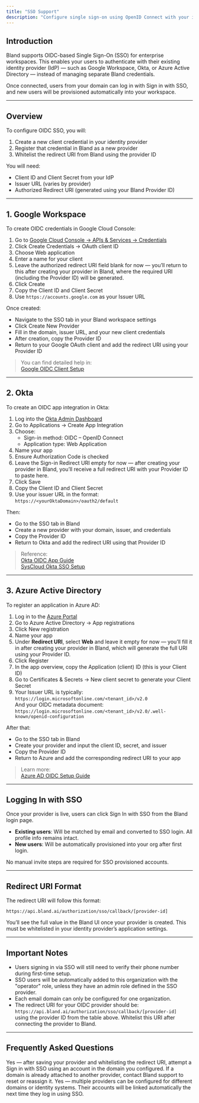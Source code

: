 ```yaml
---
title: "SSO Support"
description: "Configure single sign-on using OpenID Connect with your identity provider."
---
```


## Introduction

Bland supports OIDC-based Single Sign-On (SSO) for enterprise workspaces. This enables your users to authenticate with their existing identity provider (IdP) — such as Google Workspace, Okta, or Azure Active Directory — instead of managing separate Bland credentials.

Once connected, users from your domain can log in with Sign in with SSO, and new users will be provisioned automatically into your workspace.

---

## Overview

To configure OIDC SSO, you will:

1. Create a new client credential in your identity provider  
2. Register that credential in Bland as a new provider  
3. Whitelist the redirect URI from Bland using the provider ID

You will need:

- Client ID and Client Secret from your IdP  
- Issuer URL (varies by provider)  
- Authorized Redirect URI (generated using your Bland Provider ID)

---

## 1. Google Workspace

To create OIDC credentials in Google Cloud Console:

1. Go to [Google Cloud Console → APIs & Services → Credentials](https://console.cloud.google.com/apis/credentials)
2. Click Create Credentials → OAuth client ID
3. Choose Web application
4. Enter a name for your client
5. Leave the authorized redirect URI field blank for now — you’ll return to this after creating your provider in Bland, where the required URI (including the Provider ID) will be generated.
6. Click Create
7. Copy the Client ID and Client Secret
8. Use `https://accounts.google.com` as your Issuer URL

Once created:

- Navigate to the SSO tab in your Bland workspace settings
- Click Create New Provider
- Fill in the domain, issuer URL, and your new client credentials
- After creation, copy the Provider ID
- Return to your Google OAuth client and add the redirect URI using your Provider ID

> You can find detailed help in:  
> [Google OIDC Client Setup](https://developers.google.com/identity/protocols/oauth2/openid-connect)

---

## 2. Okta

To create an OIDC app integration in Okta:

1. Log into the [Okta Admin Dashboard](https://admin.okta.com/)
2. Go to Applications → Create App Integration
3. Choose:
   - Sign-in method: OIDC – OpenID Connect  
   - Application type: Web Application  
4. Name your app
5. Ensure Authorization Code is checked
6. Leave the Sign-in Redirect URI empty for now — after creating your provider in Bland, you’ll receive a full redirect URI with your Provider ID to paste here.
7. Click Save
8. Copy the Client ID and Client Secret
9. Use your issuer URL in the format:  
   `https://<yourOktaDomain>/oauth2/default`

Then:

- Go to the SSO tab in Bland  
- Create a new provider with your domain, issuer, and credentials  
- Copy the Provider ID  
- Return to Okta and add the redirect URI using that Provider ID

> Reference:  
> [Okta OIDC App Guide](https://developer.okta.com/docs/guides/implement-auth-code/)  
> [SysCloud Okta SSO Setup](https://kb.syscloud.com/okta)

---

## 3. Azure Active Directory

To register an application in Azure AD:

1. Log in to the [Azure Portal](https://portal.azure.com/)
2. Go to Azure Active Directory → App registrations
3. Click New registration
4. Name your app
5. Under **Redirect URI**, select **Web** and leave it empty for now — you’ll fill it in after creating your provider in Bland, which will generate the full URI using your Provider ID.
6. Click Register
7. In the app overview, copy the Application (client) ID (this is your Client ID)
8. Go to Certificates & Secrets → New client secret to generate your Client Secret
9. Your Issuer URL is typically:  
   `https://login.microsoftonline.com/<tenant_id>/v2.0`  
   And your OIDC metadata document:  
   `https://login.microsoftonline.com/<tenant_id>/v2.0/.well-known/openid-configuration`

After that:

- Go to the SSO tab in Bland  
- Create your provider and input the client ID, secret, and issuer  
- Copy the Provider ID  
- Return to Azure and add the corresponding redirect URI to your app

> Learn more:  
> [Azure AD OIDC Setup Guide](https://learn.microsoft.com/en-us/entra/identity-platform/v2-protocols-oidc)

---

## Logging In with SSO

Once your provider is live, users can click Sign In with SSO from the Bland login page.

- **Existing users**: Will be matched by email and converted to SSO login. All profile info remains intact.  
- **New users**: Will be automatically provisioned into your org after first login.

No manual invite steps are required for SSO provisioned accounts.

---

## Redirect URI Format

The redirect URI will follow this format:

`https://api.bland.ai/authorization/sso/callback/[provider-id]`

You’ll see the full value in the Bland UI once your provider is created. This must be whitelisted in your identity provider’s application settings.

---

## Important Notes

- Users signing in via SSO will still need to verify their phone number during first-time setup.
- SSO users will be automatically added to this organization with the "operator" role, unless they have an admin role defined in the SSO provider.
- Each email domain can only be configured for one organization.
- The redirect URI for your OIDC provider should be:  
  `https://api.bland.ai/authorization/sso/callback/[provider-id]`  
  using the provider ID from the table above. Whitelist this URI after connecting the provider to Bland.

---

## Frequently Asked Questions

<AccordionGroup>
  <Accordion title="Can I test the connection after setup?">
    Yes — after saving your provider and whitelisting the redirect URI, attempt a Sign in with SSO using an account in the domain you configured.
  </Accordion>
  <Accordion title="What if my domain is already registered?">
    If a domain is already attached to another provider, contact Bland support to reset or reassign it.
  </Accordion>
  <Accordion title="Can I have multiple SSO providers?">
    Yes — multiple providers can be configured for different domains or identity systems.
  </Accordion>
  <Accordion title="What happens to existing users after enabling SSO?">
    Their accounts will be linked automatically the next time they log in using SSO.
  </Accordion>
</AccordionGroup>
